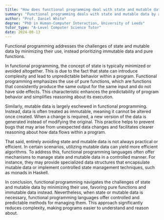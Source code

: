 ```yaml
---
title: "How does functional programming deal with state and mutable data?"
summary: "Functional programming deals with state and mutable data by avoiding or minimising their use, instead favouring immutable data and pure functions."
author: "Prof. Daniel White"
degree: "PhD in Human-Computer Interaction, University of Leeds"
tutor_type: "A-Level Computer Science Tutor"
date: 2024-08-13
---
```


Functional programming addresses the challenges of state and mutable data by minimizing their use, instead prioritizing immutable data and pure functions.

In functional programming, the concept of state is typically minimized or avoided altogether. This is due to the fact that state can introduce complexity and lead to unpredictable behavior within a program. Functional programming emphasizes the use of pure functions, which are functions that consistently produce the same output for the same input and do not have side effects. This characteristic enhances the predictability of program behavior and simplifies reasoning about its execution.

Similarly, mutable data is largely eschewed in functional programming. Instead, data is often treated as immutable, meaning it cannot be altered once created. When a change is required, a new version of the data is generated instead of modifying the original. This practice helps to prevent bugs that may arise from unexpected data changes and facilitates clearer reasoning about how data flows within a program.

That said, entirely avoiding state and mutable data is not always practical or efficient. In certain scenarios, utilizing mutable data can yield more efficient algorithms. To address this, functional programming languages often offer mechanisms to manage state and mutable data in a controlled manner. For instance, they may provide specialized data structures that encapsulate mutable data or implement controlled state management techniques, such as monads in Haskell.

In conclusion, functional programming navigates the challenges of state and mutable data by minimizing their use, favoring pure functions and immutable data instead. Nevertheless, when state or mutable data is necessary, functional programming languages offer controlled and predictable methods for managing them. This approach significantly reduces complexity, making programs easier to understand and reason about.
    